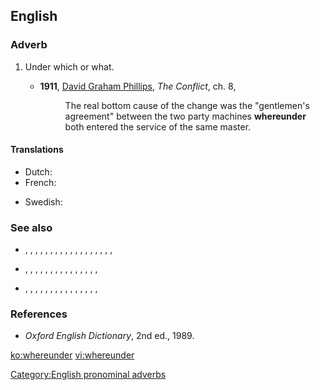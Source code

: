 ==English==

===Adverb===
{{en-adv|-}}

# {{lb|en|archaic}} Under which or what.
#* '''1911''', [[w:David_Graham_Phillips|David Graham Phillips]], ''The Conflict'', ch. 8,
#*: The real bottom cause of the change was the "gentlemen's agreement" between the two party machines '''whereunder''' both entered the service of the same master.

====Translations====
{{trans-top|translation}}
* Dutch: {{t+|nl|waaronder}}
* French: {{t|fr|au dessus de quoi}}
{{trans-mid}}
* Swedish: {{t|sv|engligt vilket}}
{{trans-bottom}}

===See also===
* {{l|en|thereabout}}, {{l|en|thereafter}}, {{l|en|thereagainst}}, {{l|en|thereat}}, {{l|en|thereby}}, {{l|en|therefor}}, {{l|en|therefore}}, {{l|en|therefrom}}, {{l|en|therein}}, {{l|en|thereinafter}}, {{l|en|thereof}}, {{l|en|thereon}}, {{l|en|thereto}}, {{l|en|theretofore}}, {{l|en|thereunder}}, {{l|en|thereunto}}, {{l|en|thereupon}}, {{l|en|therewith}}, {{l|en|therewithal}}
* {{l|en|hereabout}}, {{l|en|hereafter}}, {{l|en|hereat}}, {{l|en|hereby}}, {{l|en|herein}}, {{l|en|hereinafter}}, {{l|en|hereinbefore}}, {{l|en|hereinto}}, {{l|en|hereof}}, {{l|en|hereon}}, {{l|en|hereto}}, {{l|en|heretofore}}, {{l|en|hereunto}}, {{l|en|hereunder}}, {{l|en|hereupon}}, {{l|en|herewith}}
* {{l|en|whereabouts}}, {{l|en|whereas}}, {{l|en|whereafter}}, {{l|en|whereat}}, {{l|en|whereby}}, {{l|en|wherefore}}, {{l|en|wherefrom}}, {{l|en|wherein}}, {{l|en|whereinto}}, {{l|en|whereof}}, {{l|en|whereon}}, {{l|en|whereto}}, {{l|en|whereupon}}, {{l|en|wherever}}, {{l|en|wherewith}}, {{l|en|wherewithal}}

===References===
* ''Oxford English Dictionary'', 2nd ed., 1989.

[[Category:English pronominal adverbs]]

[[ko:whereunder]]
[[vi:whereunder]]